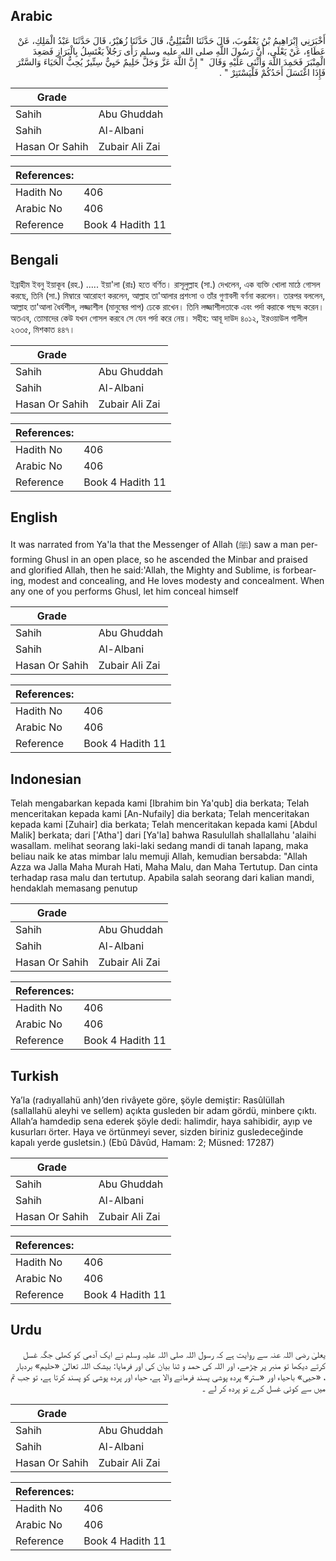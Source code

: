 ## Arabic


<div dir="rtl" lang="ar" style={{fontSize:'larger',backgroundColor:'#f8f9fa',padding:20}}>
أَخْبَرَنِي إِبْرَاهِيمُ بْنُ يَعْقُوبَ، قَالَ حَدَّثَنَا النُّفَيْلِيُّ، قَالَ حَدَّثَنَا زُهَيْرٌ، قَالَ حَدَّثَنَا عَبْدُ الْمَلِكِ، عَنْ عَطَاءٍ، عَنْ يَعْلَى، أَنَّ رَسُولَ اللَّهِ صلى الله عليه وسلم رَأَى رَجُلاً يَغْتَسِلُ بِالْبَرَازِ فَصَعِدَ الْمِنْبَرَ فَحَمِدَ اللَّهَ وَأَثْنَى عَلَيْهِ وَقَالَ ‏‏ "‏‏ إِنَّ اللَّهَ عَزَّ وَجَلَّ حَلِيمٌ حَيِيٌّ سِتِّيرٌ يُحِبُّ الْحَيَاءَ وَالسَّتْرَ فَإِذَا اغْتَسَلَ أَحَدُكُمْ فَلْيَسْتَتِرْ ‏‏"‏‏ ‏‏.‏‏
</div>
<div style={{backgroundColor:'#f8f9fa',padding:20, marginBottom: 10}}><table> <thead> <tr> <th>Grade</th> <th></th> </tr> </thead> <tbody> <tr><td>Sahih</td><td>Abu Ghuddah</td></tr><tr><td>Sahih</td><td>Al-Albani</td></tr><tr><td>Hasan Or Sahih</td><td>Zubair Ali Zai</td></tr></tbody></table><table> <thead> <tr> <th>References:</th> <th></th> </tr> </thead> <tbody><tr><td>Hadith No</td><td>406</td></tr><tr><td>Arabic No</td><td>406</td></tr><tr><td>Reference</td><td>Book 4 Hadith 11</td></tr></tbody></table></div>

## Bengali


<div dir="ltr" lang="bn" style={{fontSize:'larger',backgroundColor:'#f8f9fa',padding:20}}>
ইব্রাহীম ইবনু ইয়াকূব (রহ.) ..... ইয়া'লা (রাঃ) হতে বর্ণিত। রাসূলুল্লাহ (সা.) দেখলেন, এক ব্যক্তি খোলা মাঠে গোসল করছে, তিনি (সা.) মিম্বারে আরোহণ করলেন, আল্লাহ তা'আলার প্রশংসা ও তাঁর গুণাবলী বর্ণনা করলেন। তারপর বললেন, আল্লাহ তা'আলা ধৈর্যশীল, লজ্জাশীল (মানুষের পাপ) ঢেকে রাখেন। তিনি লজ্জাশীলতাকে এবং পর্দা করাকে পছন্দ করেন। অতএব, তোমাদের কেউ যখন গোসল করবে সে যেন পর্দা করে নেয়। সহীহ: আবূ দাউদ ৪০১২, ইরওয়াউল গালীল ২৩৩৫, মিশকাত ৪৪৭।
</div>
<div style={{backgroundColor:'#f8f9fa',padding:20, marginBottom: 10}}><table> <thead> <tr> <th>Grade</th> <th></th> </tr> </thead> <tbody> <tr><td>Sahih</td><td>Abu Ghuddah</td></tr><tr><td>Sahih</td><td>Al-Albani</td></tr><tr><td>Hasan Or Sahih</td><td>Zubair Ali Zai</td></tr></tbody></table><table> <thead> <tr> <th>References:</th> <th></th> </tr> </thead> <tbody><tr><td>Hadith No</td><td>406</td></tr><tr><td>Arabic No</td><td>406</td></tr><tr><td>Reference</td><td>Book 4 Hadith 11</td></tr></tbody></table></div>

## English


<div dir="ltr" lang="en" style={{fontSize:'larger',backgroundColor:'#f8f9fa',padding:20}}>
It was narrated from Ya'la that the Messenger of Allah (ﷺ) saw a man performing Ghusl in an open place, so he ascended the Minbar and praised and glorified Allah, then he said:'Allah, the Mighty and Sublime, is forbearing, modest and concealing, and He loves modesty and concealment. When any one of you performs Ghusl, let him conceal himself
</div>
<div style={{backgroundColor:'#f8f9fa',padding:20, marginBottom: 10}}><table> <thead> <tr> <th>Grade</th> <th></th> </tr> </thead> <tbody> <tr><td>Sahih</td><td>Abu Ghuddah</td></tr><tr><td>Sahih</td><td>Al-Albani</td></tr><tr><td>Hasan Or Sahih</td><td>Zubair Ali Zai</td></tr></tbody></table><table> <thead> <tr> <th>References:</th> <th></th> </tr> </thead> <tbody><tr><td>Hadith No</td><td>406</td></tr><tr><td>Arabic No</td><td>406</td></tr><tr><td>Reference</td><td>Book 4 Hadith 11</td></tr></tbody></table></div>

## Indonesian


<div dir="ltr" lang="id" style={{fontSize:'larger',backgroundColor:'#f8f9fa',padding:20}}>
Telah mengabarkan kepada kami [Ibrahim bin Ya'qub] dia berkata; Telah menceritakan kepada kami [An-Nufaily] dia berkata; Telah menceritakan kepada kami [Zuhair] dia berkata; Telah menceritakan kepada kami [Abdul Malik] berkata; dari ['Atha'] dari [Ya'la] bahwa Rasulullah shallallahu 'alaihi wasallam. melihat seorang laki-laki sedang mandi di tanah lapang, maka beliau naik ke atas mimbar lalu memuji Allah, kemudian bersabda: "Allah Azza wa Jalla Maha Murah Hati, Maha Malu, dan Maha Tertutup. Dan cinta terhadap rasa malu dan tertutup. Apabila salah seorang dari kalian mandi, hendaklah memasang penutup
</div>
<div style={{backgroundColor:'#f8f9fa',padding:20, marginBottom: 10}}><table> <thead> <tr> <th>Grade</th> <th></th> </tr> </thead> <tbody> <tr><td>Sahih</td><td>Abu Ghuddah</td></tr><tr><td>Sahih</td><td>Al-Albani</td></tr><tr><td>Hasan Or Sahih</td><td>Zubair Ali Zai</td></tr></tbody></table><table> <thead> <tr> <th>References:</th> <th></th> </tr> </thead> <tbody><tr><td>Hadith No</td><td>406</td></tr><tr><td>Arabic No</td><td>406</td></tr><tr><td>Reference</td><td>Book 4 Hadith 11</td></tr></tbody></table></div>

## Turkish


<div dir="ltr" lang="tr" style={{fontSize:'larger',backgroundColor:'#f8f9fa',padding:20}}>
Ya’la (radıyallahü anh)’den rivâyete göre, şöyle demiştir: Rasûlüllah (sallallahü aleyhi ve sellem) açıkta gusleden bir adam gördü, minbere çıktı. Allah’a hamdedip sena ederek şöyle dedi: halimdir, haya sahibidir, ayıp ve kusurları örter. Haya ve örtünmeyi sever, sizden biriniz gusledeceğinde kapalı yerde gusletsin.) (Ebû Dâvûd, Hamam: 2; Müsned: 17287)
</div>
<div style={{backgroundColor:'#f8f9fa',padding:20, marginBottom: 10}}><table> <thead> <tr> <th>Grade</th> <th></th> </tr> </thead> <tbody> <tr><td>Sahih</td><td>Abu Ghuddah</td></tr><tr><td>Sahih</td><td>Al-Albani</td></tr><tr><td>Hasan Or Sahih</td><td>Zubair Ali Zai</td></tr></tbody></table><table> <thead> <tr> <th>References:</th> <th></th> </tr> </thead> <tbody><tr><td>Hadith No</td><td>406</td></tr><tr><td>Arabic No</td><td>406</td></tr><tr><td>Reference</td><td>Book 4 Hadith 11</td></tr></tbody></table></div>

## Urdu


<div dir="rtl" lang="ur" style={{fontSize:'larger',backgroundColor:'#f8f9fa',padding:20}}>
یعلیٰ رضی اللہ عنہ سے روایت ہے کہ رسول اللہ صلی اللہ علیہ وسلم نے ایک آدمی کو کھلی جگہ غسل کرتے دیکھا تو منبر پر چڑھے، اور اللہ کی حمد و ثنا بیان کی اور فرمایا: بیشک اللہ تعالیٰ «حلیم» بردبار ، «حیی» باحیاء اور «ستر» پردہ پوشی پسند فرمانے والا ہے، حیاء اور پردہ پوشی کو پسند کرتا ہے، تو جب تم میں سے کوئی غسل کرے تو پردہ کر لے ۔
</div>
<div style={{backgroundColor:'#f8f9fa',padding:20, marginBottom: 10}}><table> <thead> <tr> <th>Grade</th> <th></th> </tr> </thead> <tbody> <tr><td>Sahih</td><td>Abu Ghuddah</td></tr><tr><td>Sahih</td><td>Al-Albani</td></tr><tr><td>Hasan Or Sahih</td><td>Zubair Ali Zai</td></tr></tbody></table><table> <thead> <tr> <th>References:</th> <th></th> </tr> </thead> <tbody><tr><td>Hadith No</td><td>406</td></tr><tr><td>Arabic No</td><td>406</td></tr><tr><td>Reference</td><td>Book 4 Hadith 11</td></tr></tbody></table></div>